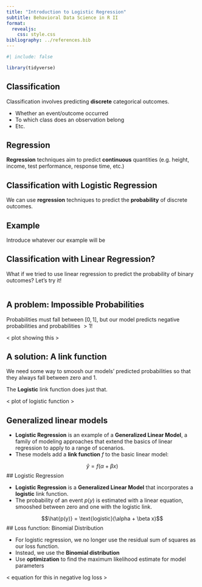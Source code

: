 ```yaml
---
title: "Introduction to Logistic Regression"
subtitle: Behavioral Data Science in R II
format: 
  revealjs:
    css: style.css
bibliography: ../references.bib
---
```


```r
#| include: false

library(tidyverse)
```

## Classification

Classification involves predicting **discrete** categorical outcomes.

- Whether an event/outcome occurred
- To which class does an observation belong
- Etc.

## Regression

**Regression** techniques aim to predict **continuous** quantities (e.g. height, income, test performance, response time, etc.)

## Classification with Logistic Regression

We can use **regression** techniques to predict the **probability** of discrete outcomes.

## Example

Introduce whatever our example will be

## Classification with Linear Regression?

What if we tried to use linear regression to predict the probability of binary outcomes? Let's try it!

```r

```

## A problem: Impossible Probabilities

Probabilities must fall between $[0, 1]$, but our model predicts negative probabilities and probabilities $> 1$!

< plot showing this >

## A solution: A link function

We need some way to smoosh our models' predicted probabilities so that they always fall between zero and 1.

The **Logistic** link function does just that.

< plot of logistic function >

## Generalized linear models

- **Logistic Regression** is an example of a **Generalized Linear Model**, a family of modeling approaches that extend the basics of linear regression to apply to a range of scenarios.
- These models add a **link function** $f$ to the basic linear model:

$$\hat{y} =  f(\alpha + \beta x)$$
## Logistic Regression

- **Logistic Regression** is a **Generalized Linear Model** that incorporates a **logistic** link function.
- The probability of an event $p(y)$ is estimated with a linear equation, smooshed between zero and one with the logistic link.

$$\hat{p(y)} =  \text{logistic}(\alpha + \beta x)$$
## Loss function: Binomial Distribution

- For logistic regression, we no longer use the residual sum of squares as our loss function.
- Instead, we use the **Binomial distribution**
- Use **optimization** to find the maximum likelihood estimate for model parameters

< equation for this in negative log loss >


